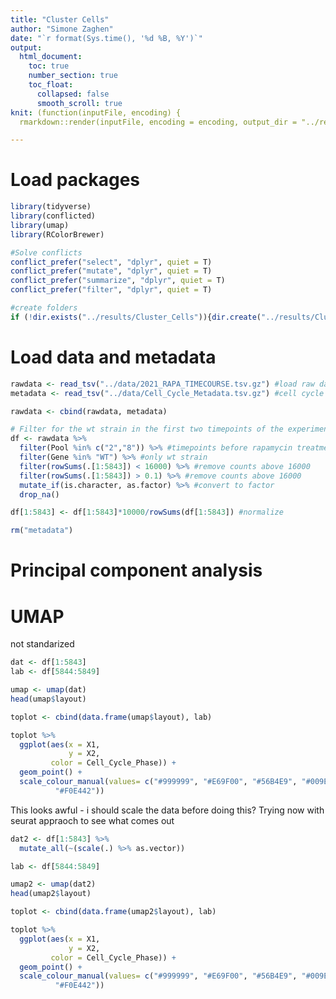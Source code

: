 ```yaml
---
title: "Cluster Cells"
author: "Simone Zaghen"
date: "`r format(Sys.time(), '%d %B, %Y')`"
output: 
  html_document: 
    toc: true
    number_section: true
    toc_float: 
      collapsed: false
      smooth_scroll: true
knit: (function(inputFile, encoding) {
  rmarkdown::render(inputFile, encoding = encoding, output_dir = "../results/Cluster_Cells/") })

---
```


# Load packages

```r
library(tidyverse)
library(conflicted)
library(umap)
library(RColorBrewer)

#Solve conflicts
conflict_prefer("select", "dplyr", quiet = T)
conflict_prefer("mutate", "dplyr", quiet = T)
conflict_prefer("summarize", "dplyr", quiet = T)
conflict_prefer("filter", "dplyr", quiet = T)

#create folders
if (!dir.exists("../results/Cluster_Cells")){dir.create("../results/Cluster_Cells/")}

```

# Load data and metadata

```r
rawdata <- read_tsv("../data/2021_RAPA_TIMECOURSE.tsv.gz") #load raw data
metadata <- read_tsv("../data/Cell_Cycle_Metadata.tsv.gz") #cell cycle data

rawdata <- cbind(rawdata, metadata)

# Filter for the wt strain in the first two timepoints of the experiment
df <- rawdata %>%
  filter(Pool %in% c("2","8")) %>% #timepoints before rapamycin treatment
  filter(Gene %in% "WT") %>% #only wt strain
  filter(rowSums(.[1:5843]) < 16000) %>% #remove counts above 16000
  filter(rowSums(.[1:5843]) > 0.1) %>% #remove counts above 16000
  mutate_if(is.character, as.factor) %>% #convert to factor
  drop_na()

df[1:5843] <- df[1:5843]*10000/rowSums(df[1:5843]) #normalize

rm("metadata")

```

# Principal component analysis



# UMAP 

not standarized

```r
dat <- df[1:5843]
lab <- df[5844:5849]

umap <- umap(dat)
head(umap$layout)

toplot <- cbind(data.frame(umap$layout), lab)

toplot %>%
  ggplot(aes(x = X1,
             y = X2,
         color = Cell_Cycle_Phase)) +
  geom_point() +
  scale_colour_manual(values= c("#999999", "#E69F00", "#56B4E9", "#009E73",
          "#F0E442"))
```

This looks awful - i should scale the data before doing this? Trying now with seurat appraoch to see what comes out

```r
dat2 <- df[1:5843] %>%
  mutate_all(~(scale(.) %>% as.vector))

lab <- df[5844:5849]

umap2 <- umap(dat2)
head(umap2$layout)

toplot <- cbind(data.frame(umap2$layout), lab)

toplot %>%
  ggplot(aes(x = X1,
             y = X2,
         color = Cell_Cycle_Phase)) +
  geom_point() +
  scale_colour_manual(values= c("#999999", "#E69F00", "#56B4E9", "#009E73",
          "#F0E442"))
```











